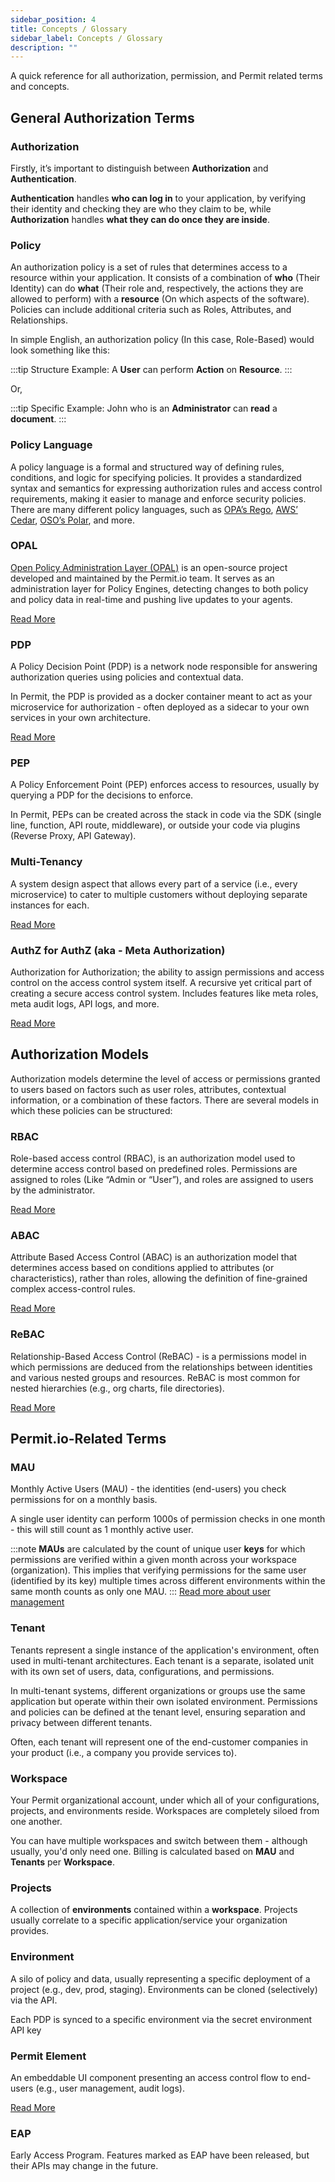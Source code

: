```yaml
---
sidebar_position: 4
title: Concepts / Glossary
sidebar_label: Concepts / Glossary
description: ""
---
```


A quick reference for all authorization, permission, and Permit related terms and concepts.

## General Authorization Terms

### Authorization

Firstly, it’s important to distinguish between **Authorization** and **Authentication**.

**Authentication** handles **who can log in** to your application,
by verifying their identity and checking they are who they claim to be,
while **Authorization** handles **what they can do once they are inside**.

### Policy

An authorization policy is a set of rules that determines access to a resource within your application.
It consists of a combination of **who** (Their Identity) can do **what** (Their role and, respectively, the actions
they are allowed to perform) with a **resource** (On which aspects of the software).
Policies can include additional criteria such as Roles, Attributes, and Relationships.

In simple English, an authorization policy (In this case, Role-Based) would look something like this:

:::tip Structure Example:
A **User** can perform **Action** on **Resource**.
:::

Or,

:::tip Specific Example:
John who is an **Administrator** can **read** a **document**.
:::

### Policy Language

A policy language is a formal and structured way of defining rules, conditions, and logic for specifying policies.
It provides a standardized syntax and semantics for expressing authorization rules and access control requirements,
making it easier to manage and enforce security policies. There are many different policy languages,
such as [OPA’s Rego](https://www.openpolicyagent.org/docs/latest/policy-language/),
[AWS’ Cedar](https://www.cedarpolicy.com/en), [OSO’s Polar](https://docs.osohq.com/learn/polar-foundations.html), and more.

### OPAL

[Open Policy Administration Layer (OPAL)](https://github.com/permitio/opal) is an open-source project developed and maintained
by the Permit.io team. It serves as an administration layer for Policy Engines, detecting changes to both policy and policy data
in real-time and pushing live updates to your agents.

[Read More](/overview/how-does-it-work#opal)

### PDP

A Policy Decision Point (PDP) is a network node responsible for answering authorization queries using policies and contextual data.

In Permit, the PDP is provided as a docker container meant to act as your microservice for authorization -
often deployed as a sidecar to your own services in your own architecture.

[Read More](/overview/how-does-it-work#the-policy-decision-point-pdp)

### PEP

A Policy Enforcement Point (PEP) enforces access to resources, usually by querying a PDP for the decisions to enforce.

In Permit, PEPs can be created across the stack in code via the SDK (single line, function, API route, middleware),
or outside your code via plugins (Reverse Proxy, API Gateway).

### Multi-Tenancy

A system design aspect that allows every part of a service (i.e., every microservice) to cater to multiple customers
without deploying separate instances for each.

[Read More](/concepts/multitenancy)

### AuthZ for AuthZ (aka - Meta Authorization)

Authorization for Authorization; the ability to assign permissions and access control on the access control system itself.
A recursive yet critical part of creating a secure access control system. Includes features like meta roles, meta audit logs,
API logs, and more.

[Read More](https://devops.com/watching-the-watchers-solving-the-problem-of-meta-permissions/)

## Authorization Models

Authorization models determine the level of access or permissions granted to users based on factors such as user roles,
attributes, contextual information, or a combination of these factors.
There are several models in which these policies can be structured:

### RBAC

Role-based access control (RBAC), is an authorization model used to determine access control based on predefined roles.
Permissions are assigned to roles (Like “Admin or “User”), and roles are assigned to users by the administrator.

[Read More](https://www.permit.io/blog/rbac-with-permit)

### ABAC

Attribute Based Access Control (ABAC) is an authorization model that determines access based on conditions applied to attributes
(or characteristics), rather than roles, allowing the definition of fine-grained complex access-control rules.

[Read More](https://www.permit.io/blog/what-is-abac)

### ReBAC

Relationship-Based Access Control (ReBAC) - is a permissions model in which permissions are deduced from the relationships
between identities and various nested groups and resources. ReBAC is most common for nested hierarchies (e.g., org charts, file directories).

[Read More](https://www.permit.io/blog/what-is-rebac)

## Permit.io-Related Terms

### MAU

Monthly Active Users (MAU) - the identities (end-users) you check permissions for on a monthly basis.

A single user identity can perform 1000s of permission checks in one month - this will still count as 1 monthly active user.

:::note
**MAUs** are calculated by the count of unique user **keys** for which permissions are verified within a given month across your workspace (organization).
This implies that verifying permissions for the same user (identified by its key) multiple times across different environments within the same month counts as only one MAU.
:::
[Read more about user management](/how-to/build-policies/policy-basics#users)

### Tenant

Tenants represent a single instance of the application's environment, often used in multi-tenant architectures.
Each tenant is a separate, isolated unit with its own set of users, data, configurations, and permissions.

In multi-tenant systems, different organizations or groups use the same application but operate within their own isolated environment.
Permissions and policies can be defined at the tenant level, ensuring separation and privacy between different tenants.

Often, each tenant will represent one of the end-customer companies in your product (i.e., a company you provide services to).

### Workspace

Your Permit organizational account, under which all of your configurations, projects, and environments reside.
Workspaces are completely siloed from one another.

You can have multiple workspaces and switch between them - although usually, you'd only need one.
Billing is calculated based on **MAU** and **Tenants** per **Workspace**.

### Projects

A collection of **environments** contained within a **workspace**. Projects usually correlate to a specific
application/service your organization provides.

### Environment

A silo of policy and data, usually representing a specific deployment of a project (e.g., dev, prod, staging).
Environments can be cloned (selectively) via the API.

Each PDP is synced to a specific environment via the secret environment API key

### Permit Element

An embeddable UI component presenting an access control flow to end-users (e.g., user management, audit logs).

[Read More](/embeddable-uis/overview)

### EAP

Early Access Program. Features marked as EAP have been released, but their APIs may change in the future.

